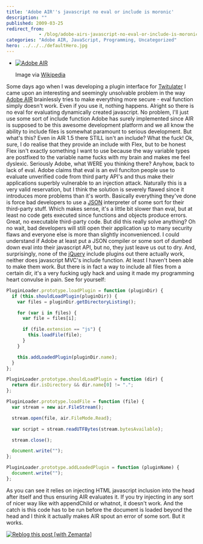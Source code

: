 ```yaml
---
title: 'Adobe AIR''s javascript no eval or include is moronic'
description: ""
published: 2009-03-25
redirect_from: 
            - /blog/adobe-airs-javascript-no-eval-or-include-is-moronic/swizec/456
categories: "Adobe AIR, JavaScript, Programming, Uncategorized"
hero: ../../../defaultHero.jpg
---
```


-   [![Adobe AIR](http://upload.wikimedia.org/wikipedia/en/thumb/a/a4/Adobe_AIR_icon.png/202px-Adobe_AIR_icon.png "Adobe AIR")](http://en.wikipedia.org/wiki/Image:Adobe_AIR_icon.png)

    Image via [Wikipedia](http://en.wikipedia.org/wiki/Image:Adobe_AIR_icon.png)

Some days ago when I was developing a plugin interface for [Twitulater](http://twitulater.com) I came upon an interesting and seemingly unsolvable problem in the way [Adobe AIR](http://www.adobe.com/products/air/ "Adobe Integrated Runtime") brainlessly tries to make everything more secure - eval function simply doesn't work. Even if you use it, nothing happens. Alright so there is no eval for evaluating dynamically created javascript. No problem, I'll just use some sort of include function Adobe has surely implemented since AIR is supposed to be this awesome development platform and we all know the ability to include files is somewhat paramount to serious development. But what's this? Even in AIR 1.5 there STILL isn't an include? What the fuck! Ok, sure, I do realise that they provide an include with Flex, but to be honest Flex isn't exactly something I want to use because the way variable types are postfixed to the variable name fucks with my brain and makes me feel dyslexic. Seriously Adobe, what WERE you thinking there? Anyhow, back to lack of eval. Adobe claims that eval is an evil funciton people use to evaluate unverified code from third party API's and thus make their applications superbly vulnerable to an injection attack. Naturally this is a very valid reservation, but I think the solution is severely flawed since it introduces more problems than it's worth. Basically everything they've done is force bad developers to use a [JSON](http://en.wikipedia.org/wiki/JSON "JSON") interpreter of some sort for their third-party stuff. Which makes sense, it's a little bit slower than eval, but at least no code gets executed since functions and objects produce errors. Great, no executable third-party code. But did this really solve anything? Oh no wait, bad developers will still open their application up to many security flaws and everyone else is more than slightly inconvenienced. I could understand if Adobe at least put a JSON compiler or some sort of dumbed down eval into their javascript API, but no, they just leave us out to dry. And, surprisingly, none of the [jQuery](http://jquery.com/ "JQuery") include plugins out there actually work, neither does javascript MVC's include function. At least I haven't been able to make them work. But there is in fact a way to include all files from a certain dir, it's a very fucking ugly hack and using it made my programming heart convulse in pain. See for yourself:

```javascript
PluginLoader.prototype.loadPlugin = function (pluginDir) {
  if (this.shouldLoadPlugin(pluginDir)) {
    var files = pluginDir.getDirectoryListing();

    for (var i in files) {
      var file = files[i];

      if (file.extension == "js") {
        this.loadFile(file);
      }
    }

    this.addLoadedPlugin(pluginDir.name);
  }
};

PluginLoader.prototype.shouldLoadPlugin = function (dir) {
  return dir.isDirectory && dir.name[0] != ".";
};

PluginLoader.prototype.loadFile = function (file) {
  var stream = new air.FileStream();

  stream.open(file, air.FileMode.Read);

  var script = stream.readUTFBytes(stream.bytesAvailable);

  stream.close();

  document.write("");
};

PluginLoader.prototype.addLoadedPlugin = function (pluginName) {
  document.write("");
};
```

As you can see it relies on injecting HTML javascript inclusion into the head after itself and thus ensuring AIR evaluates it. If you try injecting in any sort of nicer way like with appendChild or whatnot, it doesn't work. And the catch is this code has to be run before the document is loaded beyond the head and I think it actually makes AIR spout an error of some sort. But it works.

[![Reblog this post \[with Zemanta\]](http://img.zemanta.com/reblog_e.png?x-id=e663b415-5f5f-4f6c-ab8f-5d2dbab27a68)](http://reblog.zemanta.com/zemified/e663b415-5f5f-4f6c-ab8f-5d2dbab27a68/ "Zemified by Zemanta")
